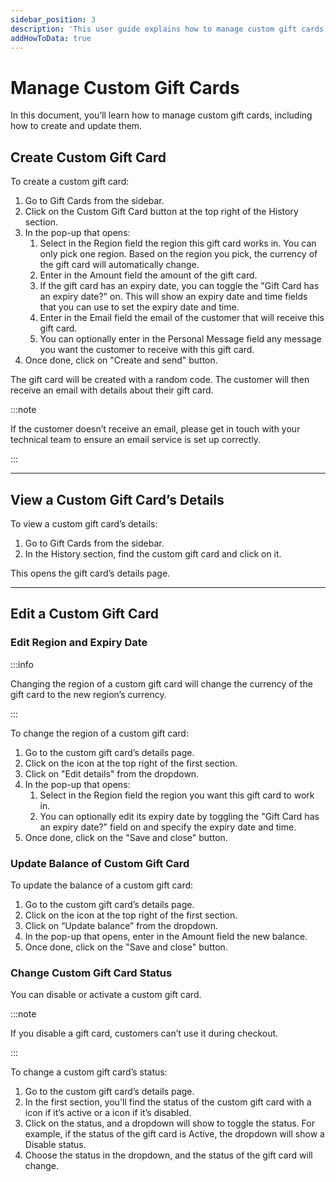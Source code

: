 ```yaml
---
sidebar_position: 3
description: 'This user guide explains how to manage custom gift cards on the InBzar Admin. Learn how to create and edit custom gift cards.'
addHowToData: true
---
```



# Manage Custom Gift Cards

In this document, you’ll learn how to manage custom gift cards, including how to create and update them.

## Create Custom Gift Card

To create a custom gift card:

1. Go to Gift Cards from the sidebar.
2. Click on the Custom Gift Card button at the top right of the History section.
3. In the pop-up that opens:
    1. Select in the Region field the region this gift card works in. You can only pick one region. Based on the region you pick, the currency of the gift card will automatically change.
    2. Enter in the Amount field the amount of the gift card.
    3. If the gift card has an expiry date, you can toggle the "Gift Card has an expiry date?" on. This will show an expiry date and time fields that you can use to set the expiry date and time.
    4. Enter in the Email field the email of the customer that will receive this gift card.
    5. You can optionally enter in the Personal Message field any message you want the customer to receive with this gift card.
4. Once done, click on "Create and send" button.

The gift card will be created with a random code. The customer will then receive an email with details about their gift card.

:::note

If the customer doesn’t receive an email, please get in touch with your technical team to ensure an email service is set up correctly.

:::

---

## View a Custom Gift Card’s Details

To view a custom gift card’s details:

1. Go to Gift Cards from the sidebar.
2. In the History section, find the custom gift card and click on it.

This opens the gift card’s details page.

---

## Edit a Custom Gift Card

### Edit Region and Expiry Date

:::info

Changing the region of a custom gift card will change the currency of the gift card to the new region’s currency.

:::

To change the region of a custom gift card:

1. Go to the custom gift card’s details page.
2. Click on the <UiIcon lightIcon="https://res.cloudinary.com/dza7lstvk/image/upload/v1667999308/Medusa%20Docs/UI%20Icons/1ordBC6_ssysel.png" darkIcon="https://res.cloudinary.com/dza7lstvk/image/upload/v1667999326/Medusa%20Docs/UI%20Icons/dSwWYBH_stzgoi.png" alt="three dots" /> icon at the top right of the first section.
3. Click on "Edit details" from the dropdown.
4. In the pop-up that opens:
    1. Select in the Region field the region you want this gift card to work in.
    2. You can optionally edit its expiry date by toggling the "Gift Card has an expiry date?" field on and specify the expiry date and time.
5. Once done, click on the "Save and close" button.

### Update Balance of Custom Gift Card

To update the balance of a custom gift card:

1. Go to the custom gift card’s details page.
2. Click on the <UiIcon lightIcon="https://res.cloudinary.com/dza7lstvk/image/upload/v1667999308/Medusa%20Docs/UI%20Icons/1ordBC6_ssysel.png" darkIcon="https://res.cloudinary.com/dza7lstvk/image/upload/v1667999326/Medusa%20Docs/UI%20Icons/dSwWYBH_stzgoi.png" alt="three dots" /> icon at the top right of the first section.
3. Click on “Update balance” from the dropdown.
4. In the pop-up that opens, enter in the Amount field the new balance.
5. Once done, click on the "Save and close" button.

### Change Custom Gift Card Status

You can disable or activate a custom gift card.

:::note

If you disable a gift card, customers can’t use it during checkout.

:::

To change a custom gift card’s status:

1. Go to the custom gift card’s details page.
2. In the first section, you'll find the status of the custom gift card with a <UiIcon lightIcon="https://res.cloudinary.com/dza7lstvk/image/upload/v1667999685/Medusa%20Docs/UI%20Icons/yrTcDO4_tulwph.png" darkIcon="https://res.cloudinary.com/dza7lstvk/image/upload/v1667999685/Medusa%20Docs/UI%20Icons/yrTcDO4_tulwph.png" alt="green" /> icon if it’s active or a <UiIcon lightIcon="https://res.cloudinary.com/dza7lstvk/image/upload/v1667999700/Medusa%20Docs/UI%20Icons/0lUln3B_arpgmo.png" darkIcon="https://res.cloudinary.com/dza7lstvk/image/upload/v1667999700/Medusa%20Docs/UI%20Icons/0lUln3B_arpgmo.png" alt="grey" /> icon if it’s disabled.
3. Click on the status, and a dropdown will show to toggle the status. For example, if the status of the gift card is Active, the dropdown will show a Disable status.
4. Choose the status in the dropdown, and the status of the gift card will change.
